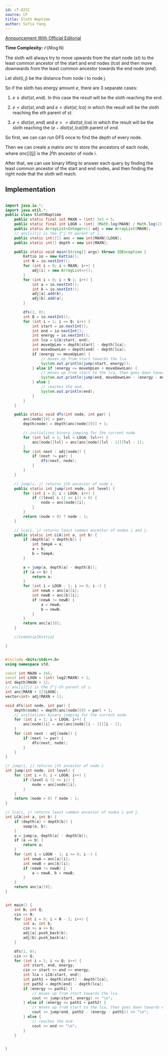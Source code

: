 ```yaml
---
id: cf-831C
source: CF
title: Sloth Naptime
author: Sofia Yang
---
```


[Announcement With Official Editorial](https://codeforces.com/blog/entry/81527)

**Time Complexity:** $\mathcal{O}(N \log N)$

The sloth will always try to move upwards from the start node $(st)$ to the
least common ancestor of the start and end nodes $(lca)$ and then move downwards
from the least common ancestor towards the end node $(end)$.

Let $dist(i, j)$ be the distance from node i to node j.

So if the sloth has energy amount $e$, there are 3 separate cases:

1. $e ≥ dist(st, end)$. In this case the result will be the sloth reaching the
   end.

2. $e < dist(st, end)$ and $e < dist(st, lca)$ in which the result will be the
   sloth reaching the $e$th parent of $st$.

3. $e < dist(st, end)$ and $e >= dist(st, lca)$ in which the result will be the
   sloth reaching the $(e - dist(st, lca))$th parent of $end$.

So first, we can can run DFS once to find the depth of every node.

Then we can create a matrix $anc$ to store the ancestors of each node, where
$anc[i][j]$ is the $2^j$th ancestor of node $i$.

After that, we can use binary lifting to answer each query by finding the least
common ancestor of the start and end nodes, and then finding the right node that
the sloth will reach.

## Implementation

<LanguageSection>

<JavaSection>

```java

import java.io.*;
import java.util.*;
public class SlothNaptime
	public static final int MAXN = (int) 3e5 + 5;
	public static final int LOGN = (int) (Math.log(MAXN) / Math.log(2)) + 1;
	public static ArrayList<Integer>[] adj = new ArrayList[MAXN];
	// anc[i][j] is the 2^j-th parent of i.
	public static int[][] anc = new int[MAXN][LOGN];
	public static int[] depth = new int[MAXN];

    public static void main(String[] args) throws IOException {
    	Kattio io = new Kattio();
    	int N = io.nextInt();
    	for (int i = 0; i < MAXN; i++) {
    		adj[i] = new ArrayList<>();
    	}
    	for (int i = 0; i < N-1; i++) {
    		int a = io.nextInt();
    		int b = io.nextInt();
    		adj[a].add(b);
    		adj[b].add(a);
    	}

    	dfs(1, 0);
    	int Q = io.nextInt();
    	for (int i = 1; i <= Q; i++) {
    		int start = io.nextInt();
    		int end = io.nextInt();
    		int energy = io.nextInt();
    		int lca = LCA(start, end);
    		int moveUpLen = depth[start] - depth[lca];
    		int moveDownLen = depth[end] - depth[lca];
    		if (energy <= moveUpLen) {
    			// moves up from start towards the lca.
    			System.out.println(jump(start, energy));
    		} else if (energy <= moveUpLen + moveDownLen) {
    			// moves up from start to the lca, then goes down towards end.
    			System.out.println(jump(end, moveDownLen - (energy - moveUpLen)));
    		} else {
    			// reaches the end.
    			System.out.println(end);
    		}
    	}
    }

    public static void dfs(int node, int par) {
    	anc[node][0] = par;
    	depth[node] = depth[anc[node][0]] + 1;

    	// initializes binary jumping for the current node.
    	for (int lvl = 1; lvl < LOGN; lvl++) {
    		anc[node][lvl] = anc[anc[node][lvl - 1]][lvl - 1];
    	}
    	for (int next : adj[node]) {
    		if (next != par) {
    			dfs(next, node);
    		}
    	}
    }

    // jump(i, j) returns jth ancestor of node i.
    public static int jump(int node, int level) {
    	for (int i = 0; i < LOGN; i++) {
    		if ((level & (1 << i)) > 0) {
    			node = anc[node][i];
    		}
    	}
    	return (node > 0) ? node : 1;
    }

    // lca(i, j) returns least common ancestor of nodes i and j.
    public static int LCA(int a, int b) {
    	if (depth[a] < depth[b]) {
    		int tempA = a;
    		a = b;
    		b = tempA;
    	}

    	a = jump(a, depth[a] - depth[b]);
    	if (a == b) {
    		return a;
    	}
    	for (int i = LOGN - 1; i >= 0; i--) {
    		int newA = anc[a][i];
    		int newB = anc[b][i];
    		if (newA != newB) {
    			a = newA;
    			b = newB;
    		}
    	}
    	return anc[a][0];
    }

    //CodeSnip{Kattio}

}

````

</JavaSection>

<CPPSection>

```cpp

#include <bits/stdc++.h>
using namespace std;

const int MAXN = 3e5;
const int LOGN = (int) log2(MAXN) + 1;
int depth[MAXN + 1];
// anc[i][j] is the 2^j-th parent of i.
int anc[MAXN + 1][LOGN];
vector<int> adj[MAXN + 1];

void dfs(int node, int par) {
	depth[node] = depth[anc[node][0] = par] + 1;
	// initializes binary jumping for the current node.
	for (int i = 1; i < LOGN; i++) {
		anc[node][i] = anc[anc[node][i - 1]][i - 1];
	}
	for (int next : adj[node]) {
		if (next != par) {
			dfs(next, node);
		}
	}
}

// jump(i, j) returns jth ancestor of node i
int jump(int node, int level) {
	for (int i = 0; i < LOGN; i++) {
		if (level & (1 << i)) {
			node = anc[node][i];
		}
	}
	return (node > 0) ? node : 1;
}

// lca(i, j) returns least common ancestor of nodes i and j.
int LCA(int a, int b) {
	if (depth[a] < depth[b]) {
		swap(a, b);
	}
	a = jump(a, depth[a] - depth[b]);
	if (a == b) {
		return a;
	}
	for (int i = LOGN - 1; i >= 0; i--) {
		int newA = anc[a][i];
		int newB = anc[b][i];
		if (newA != newB) {
			a = newA, b = newB;
		}
	}
	return anc[a][0];
}


int main() {
	int N; int Q;
	cin >> N;
	for (int i = 0; i < N - 1; i++) {
		int a; int b;
		cin >> a >> b;
		adj[a].push_back(b);
		adj[b].push_back(a);
	}

	dfs(1, 0);
	cin >> Q;
	for (int i = 1; i <= Q; i++) {
		int start, end, energy;
		cin >> start >> end >> energy;
		int lca = LCA(start, end);
		int path1 = depth[start] - depth[lca];
		int path2 = depth[end] - depth[lca];
		if (energy <= path1) {
			// moves up from start towards the lca.
			cout << jump(start, energy) << "\n";
		} else if (energy <= path1 + path2) {
			// moves up from start to the lca, then goes down towards end.
			cout << jump(end, path2 - (energy - path1)) << "\n";
		} else {
			// reaches the end.
			cout << end << "\n";
		}
	}


}
````

</CPPSection>


</LanguageSection>
